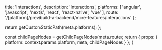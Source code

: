 
  title: 'Interactions',
  description: 'Interactions',
  platforms: [
    'angular',
    'javascript',
    'nextjs',
    'react',
    'react-native',
    'vue'
  ],
  route: '/[platform]/prev/build-a-backend/more-features/interactions'
};

  return getCustomStaticPath(meta.platforms);
};

  const childPageNodes = getChildPageNodes(meta.route);
  return {
    props: {
      platform: context.params.platform,
      meta,
      childPageNodes
    }
  };
}

<Overview childPageNodes={props.childPageNodes} />
